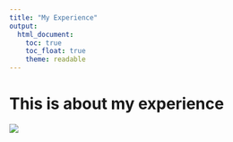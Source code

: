 ```yaml
---
title: "My Experience"
output: 
  html_document:
    toc: true
    toc_float: true
    theme: readable
---
```


# This is about my experience

![](images/1977.JPG)

  


